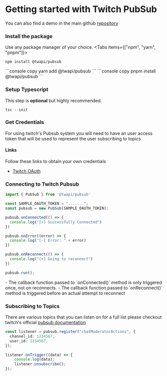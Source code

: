 
# Getting started with Twitch PubSub

You can also find a demo in the main github [repository](https://github.com/fero1xd/twapi/tree/master/examples/pubsub)

<Steps>

### Install the package
Use any package manager of your choice.
<Tabs items={["npm", "yarn", "pnpm"]}>
  <Tab>
  ```console copy 
  npm install @twapi/pubsub 
  ```
  </Tab>
  <Tab>
  ```console copy 
  yarn add @twapi/pubsub 
  ```
  </Tab>
  <Tab>
  ```console copy 
  pnpm install @twapi/pubsub 
  ```
  </Tab>
</Tabs>

### Setup Typescript

This step is **optional** but highly recommended.

```console copy
tsc --init
```

### Get Credentials
For using twitch's Pubsub system you will need to have an user access token that will be used to represent the user subscribing to topics

#### Links
Follow these links to obtain your own credentials
- [Twitch OAuth](https://dev.twitch.tv/docs/authentication/getting-tokens-oauth/)


### Connecting to Twitch Pubsub
```ts copy filename="src/index.ts"
import { PubSub } from '@twapi/pubsub'

const SAMPLE_OAUTH_TOKEN = ".......";
const pubsub = new PubSub(SAMPLE_OAUTH_TOKEN);

pubsub.onConnected(() => {
  console.log("[+] Successfully Connected")
})

pubsub.onError((error) => {
  console.log("[-] Error: " + error)
})

pubsub.onReconnect(() => {
  console.log("[+] Going to reconnect")
})

pubsub.run();
```

<Callout type="warning">
  - The callback function passed to `onConnected()` method is only triggered once, not on
  reconnects.
  - The callback function passed to `onReconnect()` method is triggered before an actual attempt to reconnect
</Callout>


### Subscribing to Topics
There are various topics that you can listen on for a full list please checkout twitch's official [pubsub documentation](https://dev.twitch.tv/docs/pubsub/)

```ts copy filename='src/index.ts'
const listener = pubsub.register("chatModeratorActions", {
  channel_id: 1234567,
  user_id: 1234567,
});

listener.onTrigger((data) => {
    console.log(data);
    listener.unsubscribe();
});
```
</Steps>
